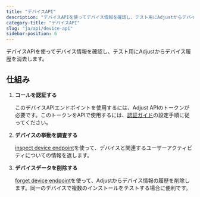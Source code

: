 ```yaml
---
title: "デバイスAPI"
description: "デバイスAPIを使ってデバイス情報を確認し、テスト用にAdjustからデバイス履歴を消去します。"
category-title: "デバイスAPI"
slug: "ja/api/device-api"
sidebar-position: 6
---
```


デバイスAPIを使ってデバイス情報を確認し、テスト用にAdjustからデバイス履歴を消去します。

## 仕組み

1. **コールを認証する**

   このデバイスAPIエンドポイントを使用するには、Adjust APIのトークンが必要です。このトークンをAPIで使用するには、[認証ガイド](/ja/api/device-api/authentication)の設定手順に従ってください。

2. **デバイスの挙動を調査する**

   [inspect device endpoint](/ja/api/device-api/inspect)を使って、デバイスと関連するユーザーアクティビティについての情報を返します。

3. **デバイスデータを削除する**

   [forget device endpoint](/ja/api/device-api/forget)を使って、Adjustからデバイス情報の履歴を削除します。同一のデバイスで複数のインストールをテストする場合に便利です。
